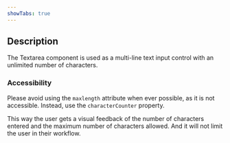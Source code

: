 ```yaml
---
showTabs: true
---
```


## Description

The Textarea component is used as a multi-line text input control with an unlimited number of characters.

### Accessibility

Please avoid using the `maxlength` attribute when ever possible, as it is not accessible. Instead, use the `characterCounter` property.

This way the user gets a visual feedback of the number of characters entered and the maximum number of characters allowed. And it will not limit the user in their workflow.
